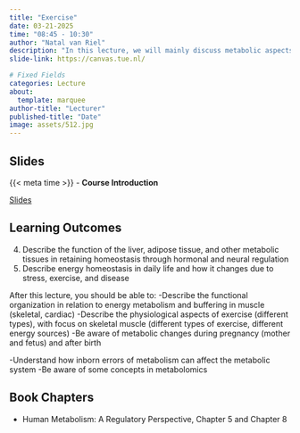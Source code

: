 ```yaml
---
title: "Exercise"
date: 03-21-2025
time: "08:45 - 10:30"
author: "Natal van Riel"
description: "In this lecture, we will mainly discuss metabolic aspects of exercise."
slide-link: https://canvas.tue.nl/

# Fixed Fields
categories: Lecture
about:
  template: marquee
author-title: "Lecturer"
published-title: "Date"
image: assets/512.jpg
---
```


## Slides
::: slide-deck
{{< meta time >}} - **Course Introduction**

::: slides
[Slides]({{< meta slide-link >}})
:::
:::

## Learning Outcomes

::: {.callout-important title="Principal Learning Outcomes:"}
4. Describe the function of the liver, adipose tissue, and other metabolic tissues in retaining homeostasis through hormonal and neural regulation
5. Describe energy homeostasis in daily life and how it changes due to stress, exercise, and disease

:::

After this lecture, you should be able to:
-Describe the functional organization in relation to energy metabolism and buffering in muscle (skeletal, cardiac) 
-Describe the physiological aspects of exercise (different types), with focus on skeletal muscle (different types of exercise, different energy sources)
-Be aware of metabolic changes during pregnancy (mother and fetus) and after birth

-Understand how inborn errors of metabolism can affect the metabolic system
-Be aware of some concepts in metabolomics

## Book Chapters

- Human Metabolism: A Regulatory Perspective, Chapter 5 and Chapter 8
